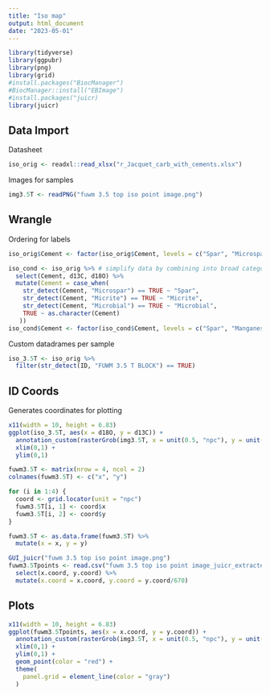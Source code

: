 ```yaml
---
title: "Iso map"
output: html_document
date: "2023-05-01"
---
```


```r
library(tidyverse)
library(ggpubr)
library(png)
library(grid)
#install.packages("BiocManager")
#BiocManager::install("EBImage")
#install.packages("juicr)
library(juicr)
```

## Data Import
Datasheet
```r
iso_orig <- readxl::read_xlsx("r_Jacquet_carb_with_cements.xlsx")
```
Images for samples
```r
img3.5T <- readPNG("fuwm 3.5 top iso point image.png")
```

## Wrangle
Ordering for labels
```r
iso_orig$Cement <- factor(iso_orig$Cement, levels = c("Spar", "Microspar", "Manganese", "Micrite", "Micrite (SSF)", "Micrite (spicule)", "Microbial", "Microbial (SSF)", "Laminar Microbial", "Laminar Microbial (Strom)", "Laminar Microbial (sponge)", "Laminar Calcrete"))
```

```r
iso_cond <- iso_orig %>% # simplify data by combining into broad categories
  select(Cement, d13C, d18O) %>%
  mutate(Cement = case_when(
    str_detect(Cement, "Microspar") == TRUE ~ "Spar",
    str_detect(Cement, "Micrite") == TRUE ~ "Micrite",
    str_detect(Cement, "Microbial") == TRUE ~ "Microbial",
    TRUE ~ as.character(Cement)
   ))
iso_cond$Cement <- factor(iso_cond$Cement, levels = c("Spar", "Manganese", "Micrite",  "Microbial", "Laminar Calcrete"))
```
Custom datadrames per sample
```r
iso_3.5T <- iso_orig %>%
  filter(str_detect(ID, "FUWM 3.5 T BLOCK") == TRUE)
```

## ID Coords
Generates coordinates for plotting
```r
x11(width = 10, height = 6.83)
ggplot(iso_3.5T, aes(x = d18O, y = d13C)) +
  annotation_custom(rasterGrob(img3.5T, x = unit(0.5, "npc"), y = unit(0.5, "npc")), xmin = 0, xmax = 1, ymin = 0, ymax = 1) +
  xlim(0,1) +
  ylim(0,1) 

fuwm3.5T <- matrix(nrow = 4, ncol = 2)
colnames(fuwm3.5T) <- c("x", "y")

for (i in 1:4) {
  coord <- grid.locator(unit = "npc")
  fuwm3.5T[i, 1] <- coord$x
  fuwm3.5T[i, 2] <- coord$y
}

fuwm3.5T <- as.data.frame(fuwm3.5T) %>%
  mutate(x = x, y = y)
```

```r
GUI_juicr("fuwm 3.5 top iso point image.png")
fuwm3.5Tpoints <- read.csv("fuwm 3.5 top iso point image_juicr_extracted_points.csv") %>%
  select(x.coord, y.coord) %>%
  mutate(x.coord = x.coord, y.coord = y.coord/670)
```

## Plots
```r
x11(width = 10, height = 6.83)
ggplot(fuwm3.5Tpoints, aes(x = x.coord, y = y.coord)) +
  annotation_custom(rasterGrob(img3.5T, x = unit(0.5, "npc"), y = unit(0.5, "npc")), xmin = 0, xmax = 1, ymin = 0, ymax = 1) +
  xlim(0,1) +
  ylim(0,1) +
  geom_point(color = "red") +
  theme(
    panel.grid = element_line(color = "gray")
  )
```